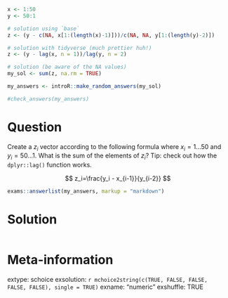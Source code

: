 ```r
x <- 1:50
y <- 50:1

# solution using `base`
z <- (y - c(NA, x[1:(length(x)-1)]))/c(NA, NA, y[1:(length(y)-2)])

# solution with tidyverse (much prettier huh!)
z <- (y - lag(x, n = 1))/lag(y, n = 2)

# solution (be aware of the NA values)
my_sol <- sum(z, na.rm = TRUE)
```

```r
my_answers <- introR::make_random_answers(my_sol)

#check_answers(my_answers)
```


Question
========

Create a $z_i$ vector according to the following formula where $x_i = 1 ... 50$ and $y_i = 50 ... 1$. What is the sum of the elements of $z_i$? Tip: check out how the `dplyr::lag()` function works.

$$
z_i=\frac{y_i - x_{i-1}}{y_{i-2}}
$$


```r
exams::answerlist(my_answers, markup = "markdown")
```

Solution
================

```r
```


Meta-information
================
extype: schoice
exsolution: `r mchoice2string(c(TRUE, FALSE, FALSE, FALSE, FALSE), single = TRUE)`
exname: "numeric "
exshuffle: TRUE


